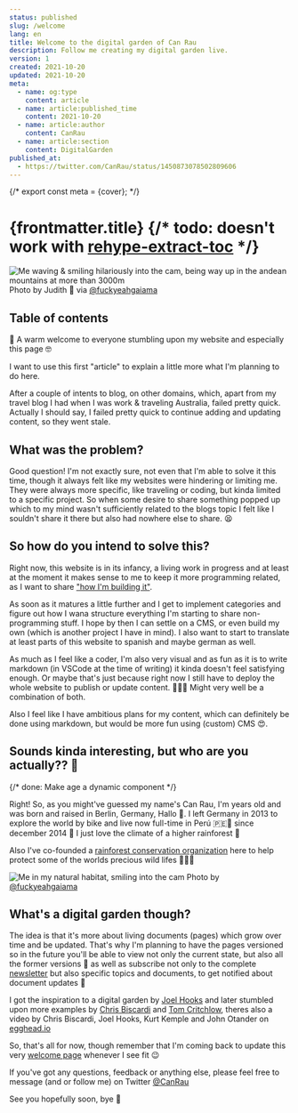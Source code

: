 ```yaml
---
status: published
slug: /welcome
lang: en
title: Welcome to the digital garden of Can Rau
description: Follow me creating my digital garden live.
version: 1
created: 2021-10-20
updated: 2021-10-20
meta:
  - name: og:type
    content: article
  - name: article:published_time
    content: 2021-10-20
  - name: article:author
    content: CanRau
  - name: article:section
    content: DigitalGarden
published_at:
  - https://twitter.com/CanRau/status/1450873078502809606
---
```



{/* export const meta = {cover}; */}

# {frontmatter.title} {/* todo: doesn't work with [rehype-extract-toc](https://github.com/stefanprobst/rehype-extract-toc) */}

![Me waving & smiling hilariously into the cam, being way up in the andean mountains at more than 3000m](./canrau-waving-in-front-of-andean-mountains.jpg) Photo by Judith 🥰 via [@fuckyeahgaiama](https://www.instagram.com/fuckyeahgaiama)

## Table of contents

👋 A warm welcome to everyone stumbling upon my website and especially this page 🤓

I want to use this first "article" to explain a little more what I'm planning to do here.

After a couple of intents to blog, on other domains, which, apart from my travel blog I had when I was work & traveling Australia, failed pretty quick. Actually I should say, I failed pretty quick to continue adding and updating content, so they went stale.

## What was the problem?

Good question! I'm not exactly sure, not even that I'm able to solve it this time, though it always felt like my websites were hindering or limiting me. They were always more specific, like traveling or coding, but kinda limited to a specific project. So when some desire to share something popped up which to my mind wasn't sufficiently related to the blogs topic I felt like I souldn't share it there but also had nowhere else to share. 😫

## So how do you intend to solve this?

Right now, this website is in its infancy, a living work in progress and at least at the moment it makes sense to me to keep it more programming related, as I want to share ["how I'm building it"](#roadmap).

As soon as it matures a little further and I get to implement categories and figure out how I wana structure everything I'm starting to share non-programming stuff. I hope by then I can settle on a CMS, or even build my own (which is another project I have in mind). I also want to start to translate at least parts of this website to spanish and maybe german as well.

As much as I feel like a coder, I'm also very visual and as fun as it is to write markdown (in VSCode at the time of writing) it kinda doesn't feel satisfying enough. Or maybe that's just because right now I still have to deploy the whole website to publish or update content. 🤷🏻‍♂️ Might very well be a combination of both.

Also I feel like I have ambitious plans for my content, which can definitely be done using markdown, but would be more fun using (custom) CMS 😍.

## Sounds kinda interesting, but who are you actually?? 🧐

{/* done: Make age a dynamic component */}

Right! So, as you might've guessed my name's Can Rau, I'm <Age year={1988} month={0} day={17} /> years old and was born and raised in Berlin, Germany, Hallo 👋.
I left Germany in 2013 to explore the world by bike and live now full-time in Perú 🇵🇪🦙 since december 2014 🎅
I just love the climate of a higher rainforest 🌴

Also I've co-founded a [rainforest conservation organization](https://www.instagram.com/fuckyeahgaiama) here to help protect some of the worlds precious wild lifes 🐒🦋🔐

![Me in my natural habitat, smiling into the cam](./canrau-smiling-on-rainforest-path.jpg) Photo by [@fuckyeahgaiama](https://www.instagram.com/fuckyeahgaiama)

## What's a digital garden though?

The idea is that it's more about living documents (pages) which grow over time and be updated.
That's why I'm planning to have the pages versioned so in the future you'll be able to view not only the current state, but also all the former versions 📜 as well as subscribe not only to the complete [newsletter](#newsletter) but also specific topics and documents, to get notified about document updates 🔔

I got the inspiration to a digital garden by [Joel Hooks](https://joelhooks.com/digital-garden) and later stumbled upon more examples by [Chris Biscardi](https://www.christopherbiscardi.com/what-is-a-digital-garden) and [Tom Critchlow](https://tomcritchlow.com/2018/10/10/of-gardens-and-wikis/), theres also a video by Chris Biscardi, Joel Hooks, Kurt Kemple and John Otander on [egghead.io](https://egghead.io/lessons/egghead-sector-the-future-of-mdx-and-digital-gardens)

So, that's all for now, though remember that I'm coming back to update this very [welcome page](/en/welcome) whenever I see fit 😉

If you've got any questions, feedback or anything else, please feel free to message (and or follow me) on Twitter [@CanRau](https://twitter.com/CanRau)

See you hopefully soon, bye 👋
